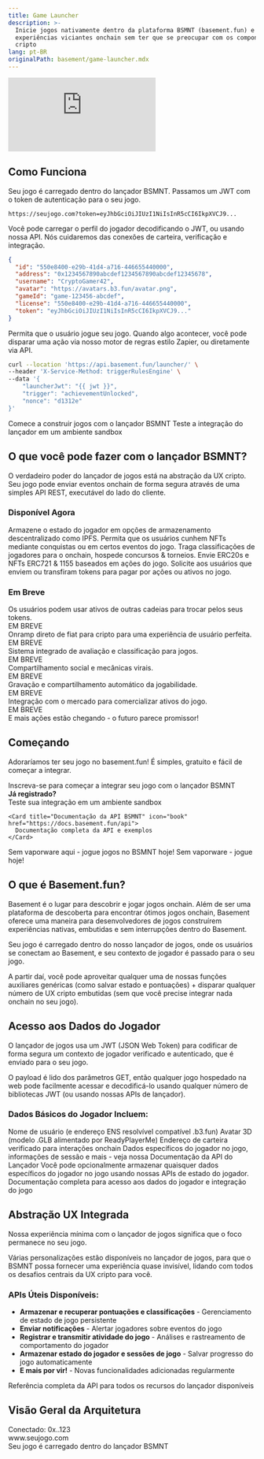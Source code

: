 ```yaml
---
title: Game Launcher
description: >-
  Inicie jogos nativamente dentro da plataforma BSMNT (basement.fun) e construa
  experiências viciantes onchain sem ter que se preocupar com os componentes
  cripto
lang: pt-BR
originalPath: basement/game-launcher.mdx
---
```

<iframe
   className="w-full aspect-video rounded-xl mb-6"
    src="https://customer-gg6qs7nm5ue94t64.cloudflarestream.com/2d9ba30a3b59f1a167734b21d57005b6/iframe?poster=https%3A%2F%2Fcustomer-gg6qs7nm5ue94t64.cloudflarestream.com%2F2d9ba30a3b59f1a167734b21d57005b6%2Fthumbnails%2Fthumbnail.jpg%3Ftime%3D%26height%3D600"
    title="Painel de Desenvolvedor do Basement.fun"
    frameBorder="0"
  allow="accelerometer; autoplay; clipboard-write; encrypted-media; gyroscope; picture-in-picture"
  allowFullScreen
  ></iframe>


## Como Funciona

<Steps>
<Step title="Carregar" icon="download">
  Seu jogo é carregado dentro do lançador BSMNT. Passamos um JWT com o token de autenticação para o seu jogo.
  
  ```text Exemplo de URL
  https://seujogo.com?token=eyJhbGciOiJIUzI1NiIsInR5cCI6IkpXVCJ9...
  ```
</Step>

<Step title="Autenticação" icon="key">
  Você pode carregar o perfil do jogador decodificando o JWT, ou usando nossa API. Nós cuidaremos das conexões de carteira, verificação e integração.
  
  ```json Perfil do Jogador
  {
    "id": "550e8400-e29b-41d4-a716-446655440000",
    "address": "0x1234567890abcdef1234567890abcdef12345678",
    "username": "CryptoGamer42",
    "avatar": "https://avatars.b3.fun/avatar.png",
    "gameId": "game-123456-abcdef",
    "license": "550e8400-e29b-41d4-a716-446655440000",
    "token": "eyJhbGciOiJIUzI1NiIsInR5cCI6IkpXVCJ9..."
  }
  ```
</Step>

<Step title="Disparar" icon="bolt">
  Permita que o usuário jogue seu jogo. Quando algo acontecer, você pode disparar uma ação via nosso motor de regras estilo Zapier, ou diretamente via API.
  
  ```bash Exemplo de API de Disparo
  curl --location 'https://api.basement.fun/launcher/' \
  --header 'X-Service-Method: triggerRulesEngine' \
  --data '{
      "launcherJwt": "{{ jwt }}",
      "trigger": "achievementUnlocked",
      "nonce": "d1312e"
  }'
  ```
</Step>
</Steps>

<CardGroup cols={2}>
  <Card title="Registrar como Desenvolvedor" icon="user-plus" href="https://basement.fun/developer/signup" cta="Inscreva-se">
    Comece a construir jogos com o lançador BSMNT
  </Card>
  
  <Card title="Playground do Lançador" icon="play" href="https://basement.fun/playground" cta="Experimente Agora">
    Teste a integração do lançador em um ambiente sandbox
  </Card>
</CardGroup>

## O que você pode fazer com o lançador BSMNT?

O verdadeiro poder do lançador de jogos está na abstração da UX cripto. Seu jogo pode enviar eventos onchain de forma segura através de uma simples API REST, executável do lado do cliente.

### Disponível Agora

<CardGroup cols={2}>
  <Card title="Salvar estado no IPFS" icon="database">
    Armazene o estado do jogador em opções de armazenamento descentralizado como IPFS.
  </Card>
  
  <Card title="Comprar NFTs & Cunhar" icon="palette">
    Permita que os usuários cunhem NFTs mediante conquistas ou em certos eventos do jogo.
  </Card>
  
  <Card title="Leaderboards Onchain" icon="trophy">
    Traga classificações de jogadores para o onchain, hospede concursos & torneios.
  </Card>
  
  <Card title="Emitir Tokens & NFTs" icon="coins">
    Envie ERC20s e NFTs ERC721 & 1155 baseados em ações do jogo.
  </Card>
  
  <Card title="Pagar com Tokens" icon="credit-card">
    Solicite aos usuários que enviem ou transfiram tokens para pagar por ações ou ativos no jogo.
  </Card>
</CardGroup>

### Em Breve

<CardGroup cols={2}>
  <Card title="Trocar & Comercializar" icon="arrows-rotate">
    Os usuários podem usar ativos de outras cadeias para trocar pelos seus tokens.
    <div style={{ marginTop: '8px' }}>
      <span style={{ backgroundColor: '#f59e0b', color: 'white', padding: '2px 6px', borderRadius: '12px', fontSize: '10px', fontWeight: 'bold' }}>EM BREVE</span>
    </div>
  </Card>
  
  <Card title="Onramp de Cartão de Crédito" icon="credit-card">
    Onramp direto de fiat para cripto para uma experiência de usuário perfeita.
    <div style={{ marginTop: '8px' }}>
      <span style={{ backgroundColor: '#f59e0b', color: 'white', padding: '2px 6px', borderRadius: '12px', fontSize: '10px', fontWeight: 'bold' }}>EM BREVE</span>
    </div>
  </Card>
  
  <Card title="Coletar Avaliações" icon="star">
    Sistema integrado de avaliação e classificação para jogos.
    <div style={{ marginTop: '8px' }}>
      <span style={{ backgroundColor: '#f59e0b', color: 'white', padding: '2px 6px', borderRadius: '12px', fontSize: '10px', fontWeight: 'bold' }}>EM BREVE</span>
    </div>
  </Card>
  
  <Card title="Compartilhar seu Jogo" icon="share">
    Compartilhamento social e mecânicas virais.
    <div style={{ marginTop: '8px' }}>
      <span style={{ backgroundColor: '#f59e0b', color: 'white', padding: '2px 6px', borderRadius: '12px', fontSize: '10px', fontWeight: 'bold' }}>EM BREVE</span>
    </div>
  </Card>
  
  <Card title="Gravar Jogabilidade" icon="video">
    Gravação e compartilhamento automático da jogabilidade.
    <div style={{ marginTop: '8px' }}>
      <span style={{ backgroundColor: '#f59e0b', color: 'white', padding: '2px 6px', borderRadius: '12px', fontSize: '10px', fontWeight: 'bold' }}>EM BREVE</span>
    </div>
  </Card>
  
  <Card title="Listar NFTs" icon="store">
    Integração com o mercado para comercializar ativos do jogo.
    <div style={{ marginTop: '8px' }}>
      <span style={{ backgroundColor: '#f59e0b', color: 'white', padding: '2px 6px', borderRadius: '12px', fontSize: '10px', fontWeight: 'bold' }}>EM BREVE</span>
    </div>
  </Card>
</CardGroup>

<Note>
E mais ações estão chegando - o futuro parece promissor!
</Note>

## Começando

Adoraríamos ter seu jogo no basement.fun! É simples, gratuito e fácil de começar a integrar.

<Tabs>
<Tab title="Desenvolvedores de Jogos">
  <CardGroup cols={1}>
    <Card title="Registrar como Desenvolvedor" icon="user-plus" href="https://basement.fun/developer/signup" cta="Registre-se Agora" horizontal>
      Inscreva-se para começar a integrar seu jogo com o lançador BSMNT
    </Card>
  </CardGroup>
  
  <div style={{ marginTop: '16px' }}>
    <strong>Já registrado?</strong>
  </div>
  
  <CardGroup cols={2}>
    <Card title="Playground do Lançador de Jogos" icon="play" href="https://basement.fun/playground">
      Teste sua integração em um ambiente sandbox
    </Card>
    
    <Card title="Documentação da API BSMNT" icon="book" href="https://docs.basement.fun/api">
      Documentação completa da API e exemplos
    </Card>
  </CardGroup>
</Tab>

<Tab title="Jogadores">
  <Card title="Veja o Lançador BSMNT em Ação" icon="gamepad-2" href="https://basement.fun/games" cta="Jogar Jogos" horizontal>
    Sem vaporware aqui - jogue jogos no BSMNT hoje!
  </Card>
  
  <Note>
  Sem vaporware - jogue hoje!
  </Note>
</Tab>
</Tabs>

## O que é Basement.fun?

Basement é o lugar para descobrir e jogar jogos onchain. Além de ser uma plataforma de descoberta para encontrar ótimos jogos onchain, Basement oferece uma maneira para desenvolvedores de jogos construírem experiências nativas, embutidas e sem interrupções dentro do Basement.

Seu jogo é carregado dentro do nosso lançador de jogos, onde os usuários se conectam ao Basement, e seu contexto de jogador é passado para o seu jogo.

A partir daí, você pode aproveitar qualquer uma de nossas funções auxiliares genéricas (como salvar estado e pontuações) + disparar qualquer número de UX cripto embutidas (sem que você precise integrar nada onchain no seu jogo).

## Acesso aos Dados do Jogador

O lançador de jogos usa um JWT (JSON Web Token) para codificar de forma segura um contexto de jogador verificado e autenticado, que é enviado para o seu jogo.

O payload é lido dos parâmetros GET, então qualquer jogo hospedado na web pode facilmente acessar e decodificá-lo usando qualquer número de bibliotecas JWT (ou usando nossas APIs de lançador).

### Dados Básicos do Jogador Incluem:

<AccordionGroup>
<Accordion title="Nome de Usuário e ENS">
  Nome de usuário (e endereço ENS resolvível compatível .b3.fun)
</Accordion>

<Accordion title="Avatar 3D">
  Avatar 3D (modelo .GLB alimentado por ReadyPlayerMe)
</Accordion>

<Accordion title="Endereço da Carteira">
  Endereço de carteira verificado para interações onchain
</Accordion>

<Accordion title="Dados Adicionais">
  Dados específicos do jogador no jogo, informações de sessão e mais - veja nossa Documentação da API do Lançador
</Accordion>
</AccordionGroup>

<Tip>
Você pode opcionalmente armazenar quaisquer dados específicos do jogador no jogo usando nossas APIs de estado do jogador.
</Tip>

<Card title="Explorar APIs do Lançador" icon="code" href="https://docs.basement.fun/api" cta="Ver Documentação" horizontal>
  Documentação completa para acesso aos dados do jogador e integração do jogo
</Card>

## Abstração UX Integrada

Nossa experiência mínima com o lançador de jogos significa que o foco permanece no seu jogo.

Várias personalizações estão disponíveis no lançador de jogos, para que o BSMNT possa fornecer uma experiência quase invisível, lidando com todos os desafios centrais da UX cripto para você.

### APIs Úteis Disponíveis:

- **Armazenar e recuperar pontuações e classificações** - Gerenciamento de estado de jogo persistente
- **Enviar notificações** - Alertar jogadores sobre eventos do jogo
- **Registrar e transmitir atividade do jogo** - Análises e rastreamento de comportamento do jogador  
- **Armazenar estado do jogador e sessões de jogo** - Salvar progresso do jogo automaticamente
- **E mais por vir!** - Novas funcionalidades adicionadas regularmente

<Card title="Explorar APIs do Lançador" icon="api" href="https://docs.basement.fun/api" cta="Ver Documentação" horizontal>
  Referência completa da API para todos os recursos do lançador disponíveis
</Card>

## Visão Geral da Arquitetura

<Frame caption="Fluxo de Integração do Lançador de Jogos">
  <div style={{ 
    padding: '20px', 
    backgroundColor: '#f8fafc', 
    border: '1px solid #e2e8f0', 
    borderRadius: '8px',
    textAlign: 'center',
    fontFamily: 'monospace'
  }}>
    <div style={{ marginBottom: '10px', color: '#64748b' }}>Conectado: 0x..123</div>
    <div style={{ marginBottom: '10px', backgroundColor: '#007AFF', color: 'white', padding: '8px', borderRadius: '4px' }}>
      www.seujogo.com
    </div>
    <div style={{ fontSize: '14px', color: '#475569' }}>
      Seu jogo é carregado dentro do lançador BSMNT
    </div>
  </div>
</Frame>
